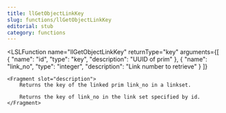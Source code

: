 ```yaml
---
title: llGetObjectLinkKey
slug: functions/llGetObjectLinkKey
editorial: stub
category: functions
---
```


<LSLFunction
	name="llGetObjectLinkKey"
	returnType="key"
	arguments={[
	{
		"name": "id",
		"type": "key",
		"description": "UUID of prim"
	},
	{
		"name": "link_no",
		"type": "integer",
		"description": "Link number to retrieve"
	}
]}
>
	<Fragment slot="description">
		Returns the key of the linked prim link_no in a linkset.
		
		Returns the key of link_no in the link set specified by id.
	</Fragment>
</LSLFunction>
